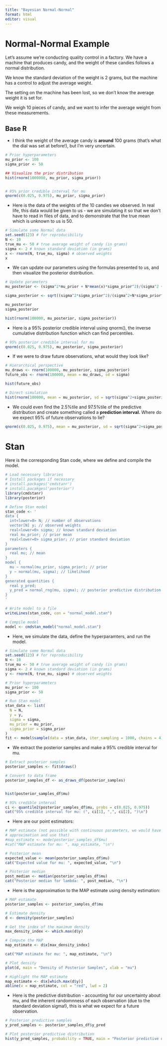 ```yaml
---
title: "Bayesian Normal-Normal"
format: html
editor: visual
---
```


# Normal-Normal Example

Let's assume we're conducting quality control in a factory. We have a machine that produces candy, and the weight of these candies follows a normal distribution.

We know the standard deviation of the weight is 2 grams, but the machine has a control to adjust the average weight.

The setting on the machine has been lost, so we don't know the average weight it is set for.

We weigh 10 pieces of candy, and we want to infer the average weight from these measurements.

## Base R

-   I think the weight of the average candy is **around** 100 grams (that's what the dial was set at before!), but I'm very uncertain.

```r
# Prior hyperparameters
mu_prior <- 100
sigma_prior <- 50

## Visualize the prior distribution
hist(rnorm(1000000, mu_prior, sigma_prior))


# 95% prior credible interval for mu
qnorm(c(0.025, 0.975), mu_prior, sigma_prior)
```

-   Here is the data of the weights of the 10 candies we observed. In real life, this data would be given to us - we are simulating it so that we don't have to read in files of data, and to demonstrate that the true mean which is unknown to us is 50.

```r
# Simulate some Normal data
set.seed(123) # for reproducibility
N <- 10
true_mu <- 50 # true average weight of candy (in grams)
sigma <- 2 # known standard deviation (in grams)
x <- rnorm(N, true_mu, sigma) # observed weights
x
```

-   We can update our parameters using the formulas presented to us, and then visualize the posterior distribution.

```r
# Update parameters
mu_posterior <- (sigma^2*mu_prior + N*mean(x)*sigma_prior^2)/(sigma^2 + N*sigma_prior^2)

sigma_posterior <- sqrt((sigma^2*sigma_prior^2)/(sigma^2+N*sigma_prior^2))

mu_posterior
sigma_posterior

hist(rnorm(100000, mu_posterior, sigma_posterior))
```

-   Here is a 95% posterior credible interval using qnorm(), the inverse cumulative distribution function which can find percentiles.

```r
# 95% posterior credible interval for mu
qnorm(c(0.025, 0.975), mu_posterior, sigma_posterior)
```

-   If we were to draw future observations, what would they look like?

```r
# Hierarchical perspective
mu_draws <- rnorm(100000, mu_posterior, sigma_posterior)
future_obs <- rnorm(100000, mean = mu_draws, sd = sigma)

hist(future_obs)
```

```r
# Direct simulation
hist(rnorm(100000, mean = mu_posterior, sd = sqrt(sigma^2+sigma_posterior^2)))
```

-   We could even find the 2.5%tile and 97.5%tile of the predictive distribution and create something called a **prediction interval.** Where do we expect 95% of future observations to lie?

```r
qnorm(c(0.025, 0.975), mean = mu_posterior, sd = sqrt(sigma^2+sigma_posterior^2))
```

# Stan

Here is the corresponding Stan code, where we define and compile the model.

```r
# Load necessary libraries
# Install packages if necessary
# install.packages('cmdstanr')
# install.pacakges('posterior')
library(cmdstanr)
library(posterior)

# Define Stan model
stan_code <- '
data {
  int<lower=0> N; // number of observations
  vector[N] y; // observed weights
  real<lower=0> sigma; // known standard deviation
  real mu_prior; // prior mean
  real<lower=0> sigma_prior; // prior standard deviation
}
parameters {
  real mu; // mean
}
model {
  mu ~ normal(mu_prior, sigma_prior); // prior
  y ~ normal(mu, sigma); // likelihood
}
generated quantities {
  real y_pred;
  y_pred = normal_rng(mu, sigma); // posterior predictive distribution
}
'

# Write model to a file
writeLines(stan_code, con = "normal_model.stan")

# Compile model
model <- cmdstan_model("normal_model.stan")
```

-   Here, we simulate the data, define the hyperparamters, and run the model.

```r
# Simulate some Normal data
set.seed(123) # for reproducibility
N <- 10
true_mu <- 50 # true average weight of candy (in grams)
sigma <- 2 # known standard deviation (in grams)
y <- rnorm(N, true_mu, sigma) # observed weights

# Prior hyperparameters
mu_prior <- 100
sigma_prior <- 50

# Run Stan model
stan_data <- list(
  N = N,
  y = y,
  sigma = sigma,
  mu_prior = mu_prior,
  sigma_prior = sigma_prior
)
fit <- model$sample(data = stan_data, iter_sampling = 1000, chains = 4)
```

-   We extract the posterior samples and make a 95% credible interval for mu.

```r
# Extract posterior samples
posterior_samples <- fit$draws()

# Convert to data frame
posterior_samples_df <- as_draws_df(posterior_samples)


hist(posterior_samples_df$mu)

# 95% credible interval
ci <- quantile2(posterior_samples_df$mu, probs = c(0.025, 0.975))
cat("95% credible interval for mu: (", ci[1], ",", ci[2], ")\n")
```

-   Here are our point estimators:

```r

# MAP estimate (not possible with continuous parameters, we would have to create some analytical 
# approximation and use that)
#map_estimate <- mode(posterior_samples_df$mu)
#cat("MAP estimate for mu: ", map_estimate, "\n")

# Posterior mean
expected_value <- mean(posterior_samples_df$mu)
cat("Expected value for mu: ", expected_value, "\n")

# Posterior median
post_median <- median(posterior_samples_df$mu)
cat("Posterior median for lambda: ", post_median, "\n")
```

-   Here is the approximation to the MAP estimate using density estimation:

```r
# MAP estimate 
posterior_samples <- posterior_samples_df$mu

# Estimate density
d <- density(posterior_samples)

# Get the index of the maximum density
max_density_index <- which.max(d$y)

# Compute the MAP
map_estimate <- d$x[max_density_index]

cat("MAP estimate for mu: ", map_estimate, "\n")

# Plot density
plot(d, main = "Density of Posterior Samples", xlab = "mu")

# Highlight the MAP estimate
map_estimate <- d$x[which.max(d$y)]
abline(v = map_estimate, col = "red", lwd = 2)
```

-   Here is the predictive distribution - accounting for our uncertainty about mu, and the inherent randomnness of each observation (due to the standard deviation sigma!), this is what we expect for a future observation.

```r
# Posterior predictive samples
y_pred_samples <- posterior_samples_df$y_pred

# Plot posterior predictive distribution
hist(y_pred_samples, probability = TRUE, main = "Posterior predictive distribution", xlab = "y_pred")
```
